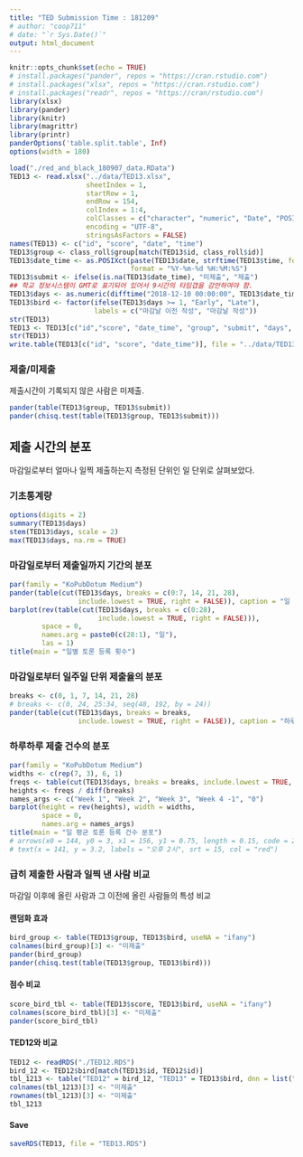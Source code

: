 ```yaml
---
title: "TED Submission Time : 181209"
# author: "coop711"
# date: "`r Sys.Date()`"
output: html_document
---
```


```r
knitr::opts_chunk$set(echo = TRUE)
# install.packages("pander", repos = "https://cran.rstudio.com")
# install.packages("xlsx", repos = "https://cran.rstudio.com")
# install.packages("readr", repos = "https://cran/rstudio.com")
library(xlsx)
library(pander)
library(knitr)
library(magrittr)
library(printr)
panderOptions('table.split.table', Inf)
options(width = 180)
```

<!--
### Data
-->

```r
load("./red_and_black_180907_data.RData")
TED13 <- read.xlsx("../data/TED13.xlsx", 
                   sheetIndex = 1, 
                   startRow = 1, 
                   endRow = 154, 
                   colIndex = 1:4,
                   colClasses = c("character", "numeric", "Date", "POSIXct"),
                   encoding = "UTF-8",
                   stringsAsFactors = FALSE)
names(TED13) <- c("id", "score", "date", "time")
TED13$group <- class_roll$group[match(TED13$id, class_roll$id)]
TED13$date_time <- as.POSIXct(paste(TED13$date, strftime(TED13$time, format = "%H:%M:%S", tz = "GMT")), 
                              format = "%Y-%m-%d %H:%M:%S")
TED13$submit <- ifelse(is.na(TED13$date_time), "미제출", "제출")
## 학교 정보시스템이 GMT로 표기되어 있어서 9시간의 타임갭을 감안하여야 함.
TED13$days <- as.numeric(difftime("2018-12-10 00:00:00", TED13$date_time, units = 'days'))
TED13$bird <- factor(ifelse(TED13$days >= 1, "Early", "Late"), 
                     labels = c("마감날 이전 작성", "마감날 작성"))
str(TED13)
TED13 <- TED13[c("id","score", "date_time", "group", "submit", "days", "bird")]
str(TED13)
write.table(TED13[c("id", "score", "date_time")], file = "../data/TED13.txt", row.names = FALSE)
```


### 제출/미제출

제출시간이 기록되지 않은 사람은 미제출.

```r
pander(table(TED13$group, TED13$submit))
pander(chisq.test(table(TED13$group, TED13$submit)))
```

## 제출 시간의 분포

마감일로부터 얼마나 일찍 제출하는지 측정된 단위인 일 단위로 살펴보았다. 

### 기초통계량

```r
options(digits = 2)
summary(TED13$days)
stem(TED13$days, scale = 2)
max(TED13$days, na.rm = TRUE)
```

### 마감일로부터 제출일까지 기간의 분포

```r
par(family = "KoPubDotum Medium")
pander(table(cut(TED13$days, breaks = c(0:7, 14, 21, 28), 
                 include.lowest = TRUE, right = FALSE)), caption = "일 단위")
barplot(rev(table(cut(TED13$days, breaks = c(0:28), 
                      include.lowest = TRUE, right = FALSE))), 
        space = 0,
        names.arg = paste0(c(28:1), "일"),
        las = 1)
title(main = "일별 토론 등록 횟수")
```

### 마감일로부터 일주일 단위 제출율의 분포

```r
breaks <- c(0, 1, 7, 14, 21, 28)
# breaks <- c(0, 24, 25:34, seq(48, 192, by = 24))
pander(table(cut(TED13$days, breaks = breaks, 
                 include.lowest = TRUE, right = FALSE)), caption = "하루 단위")
```

### 하루하루 제출 건수의 분포

```r
par(family = "KoPubDotum Medium")
widths <- c(rep(7, 3), 6, 1)
freqs <- table(cut(TED13$days, breaks = breaks, include.lowest = TRUE, right = FALSE))
heights <- freqs / diff(breaks)
names_args <- c("Week 1", "Week 2", "Week 3", "Week 4 -1", "0")
barplot(height = rev(heights), width = widths, 
        space = 0,
        names.arg = names_args)
title(main = "일 평균 토론 등록 건수 분포")
# arrows(x0 = 144, y0 = 3, x1 = 156, y1 = 0.75, length = 0.15, code = 2, col = "red", lwd = 1.5)
# text(x = 141, y = 3.2, labels = "오후 2시", srt = 15, col = "red")
```

### 급히 제출한 사람과 일찍 낸 사람 비교

마감일 이후에 올린 사람과 그 이전에 올린 사람들의 특성 비교

#### 랜덤화 효과

```r
bird_group <- table(TED13$group, TED13$bird, useNA = "ifany")
colnames(bird_group)[3] <- "미제출"
pander(bird_group)
pander(chisq.test(table(TED13$group, TED13$bird)))
```

#### 점수 비교

```r
score_bird_tbl <- table(TED13$score, TED13$bird, useNA = "ifany")
colnames(score_bird_tbl)[3] <- "미제출"
pander(score_bird_tbl)
```

#### TED12와 비교

```r
TED12 <- readRDS("./TED12.RDS")
bird_12 <- TED12$bird[match(TED13$id, TED12$id)]
tbl_1213 <- table("TED12" = bird_12, "TED13" = TED13$bird, dnn = list("TED12", "TED13"), useNA = "ifany")
colnames(tbl_1213)[3] <- "미제출"
rownames(tbl_1213)[3] <- "미제출"
tbl_1213
```

#### Save

```r
saveRDS(TED13, file = "TED13.RDS")
```

